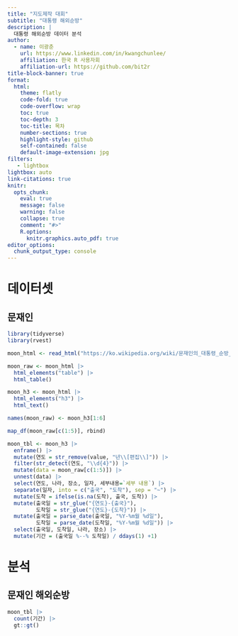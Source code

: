 ```yaml
---
title: "지도제작 대회"
subtitle: "대통령 해외순방"
description: |
  대통령 해외순방 데이터 분석
author:
  - name: 이광춘
    url: https://www.linkedin.com/in/kwangchunlee/
    affiliation: 한국 R 사용자회
    affiliation-url: https://github.com/bit2r
title-block-banner: true
format:
  html:
    theme: flatly
    code-fold: true
    code-overflow: wrap
    toc: true
    toc-depth: 3
    toc-title: 목차
    number-sections: true
    highlight-style: github    
    self-contained: false
    default-image-extension: jpg
filters:
   - lightbox
lightbox: auto
link-citations: true
knitr:
  opts_chunk: 
    eval: true
    message: false
    warning: false
    collapse: true
    comment: "#>" 
    R.options:
      knitr.graphics.auto_pdf: true
editor_options: 
  chunk_output_type: console
---
```


# 데이터셋

## 문재인

```r
library(tidyverse)
library(rvest)

moon_html <- read_html("https://ko.wikipedia.org/wiki/문재인의_대통령_순방_목록")

moon_raw <- moon_html |> 
  html_elements("table") |> 
  html_table()

moon_h3 <- moon_html |> 
  html_elements("h3") |> 
  html_text()

names(moon_raw) <- moon_h3[1:6]

map_df(moon_raw[c(1:5)], rbind)

moon_tbl <- moon_h3 |> 
  enframe() |> 
  mutate(연도 = str_remove(value, "년\\[편집\\]")) |> 
  filter(str_detect(연도, "\\d{4}")) |> 
  mutate(data = moon_raw[c(1:5)]) |> 
  unnest(data) |> 
  select(연도, 나라, 장소, 일자, 세부내용=`세부 내용`) |>
  separate(일자, into = c("출국", "도착"), sep = "~") |> 
  mutate(도착 = ifelse(is.na(도착), 출국, 도착)) |> 
  mutate(출국일 = str_glue("{연도}-{출국}"),
         도착일 = str_glue("{연도}-{도착}")) |> 
  mutate(출국일 = parse_date(출국일, "%Y-%m월 %d일"),
         도착일 = parse_date(도착일, "%Y-%m월 %d일")) |> 
  select(출국일, 도착일, 나라, 장소) |> 
  mutate(기간 = (출국일 %--% 도착일) / ddays(1) +1)
```


# 분석

## 문재인 해외순방

```r
moon_tbl |> 
  count(기간) |> 
  gt::gt()
```


